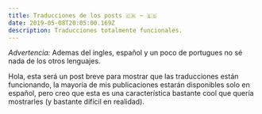 ```yaml
---
title: Traducciones de los posts 🇨🇷 ~ 🇪🇸
date: 2019-05-08T20:05:00.169Z
description: Traducciones totalmente funcionales.
---
```


_Advertencia:_ Ademas del ingles, español y un poco de portugues no sé nada de los otros lenguajes.

Hola, esta será un post breve para mostrar que las traducciones están funcionando, la mayoría de mis publicaciones estarán disponibles solo en español, pero creo que esta es una característica bastante cool que quería mostrarles (y bastante difícil en realidad).
